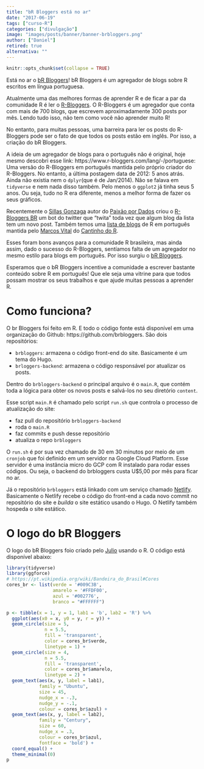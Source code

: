 ```yaml
---
title: "bR Bloggers está no ar"
date: "2017-06-19"
tags: ["curso-R"]
categories: ["divulgação"]
image: "images/posts/banner/banner-brbloggers.png"
author: ["Daniel"]
retired: true
alternativa: ""
---
```


```r
knitr::opts_chunk$set(collapse = TRUE)
```

Está no ar o [bR Bloggers](https://brbloggers.com.br)! bR Bloggers é um agregador
de blogs sobre R escritos em língua portuguesa.

Atualmente uma das melhores formas de aprender R e de ficar a par da comunidade R é
ler o [R-Bloggers](https://www.r-bloggers.com/). O R-Bloggers é um agregador que
conta com mais de 700 blogs, que escrevem aproximadamente 300 posts por mês. Lendo
tudo isso, não tem como você não aprender muito R!

No entanto, para muitas pessoas, uma barreira para ler os posts do R-Bloggers pode
ser o fato de que todos os posts estão em inglês. Por isso, a criação do bR Bloggers.

A ideia de um agregador de blogs para o português não é original, hoje mesmo descobri
esse link: https://www.r-bloggers.com/lang/-/portuguese: Uma versão do R-Bloggers
em português mantida pelo próprio criador do R-Bloggers. No entanto, a última postagem
data de 2012: 5 anos atrás. Ainda não existia nem o `dplyr`(que é de Jan/2014).
Não se falava em `tidyverse` e nem nada disso também. Pelo menos o `ggplot2` já tinha
seus 5 anos. Ou seja, tudo no R era diferente, menos a melhor forma de fazer os
seus gráficos.

Recentemente o [Sillas Gonzaga](https://github.com/sillasgonzaga) autor do [Paixão por Dados](https://sillasgonzaga.github.io/) criou o
[R-Bloggers BR](https://github.com/sillasgonzaga/rbloggers-BR) um bot do twitter
que "twita" toda vez que algum blog da lista tem um novo post. Também temos uma [lista de blogs](https://github.com/marcosvital/blogs-de-R-no-Brasil) de R em
português mantida pelo [Marcos Vital](https://github.com/marcosvital) do
[Cantinho do R](https://cantinhodor.wordpress.com/).

Esses foram bons avanços para a comunidade R brasileira, mas ainda assim, dado o sucesso
do R-Bloggers, sentíamos falta de um agregador no mesmo estilo para blogs em português.
Por isso surgiu o [bR Bloggers](https://brbloggers.com.br).

Esperamos que o bR Bloggers incentive a comunidade a escrever bastante conteúdo
sobre R em português! Que ele seja uma vitrine para que todos possam mostrar os
seus trabalhos e que ajude muitas pessoas a aprender R.

# Como funciona?

O br Bloggers foi feito em R. E todo o código fonte está disponível em uma organização
do Github: https://github.com/brbloggers. São dois repositórios:

* `brbloggers`: armazena o código front-end do site. Basicamente é um tema do Hugo.
* `brloggers-backend`: armazena o código responsável por atualizar os posts.

Dentro do `brbloggers-backend` o principal arquivo é o `main.R`, que contém toda a
lógica para obter os novos posts e salvá-los no seu diretório `content`.

Esse script `main.R` é chamado pelo script `run.sh` que controla o processo de atualização
do site:

* faz pull do repositório `brbloggers-backend`
* roda o `main.R`
* faz commits e push desse repositório
* atualiza o  repo `brbloggers`

O `run.sh` é por sua vez chamado de 30 em 30 minutos por meio de um `cronjob` que foi
definido em um servidor na Google Cloud Platform. Esse servidor é uma instância
micro do GCP com R instalado para rodar esses códigos. Ou seja, o backend do brbloggers
custa U$5,00 por mês para ficar no ar.

Já o repositório `brbloggers` está linkado com um serviço chamado [Netlify](https://www.netlify.com/).
Basicamente o Netlify recebe o código do front-end a cada novo commit no repositório do site e *builda*
o site estático usando o Hugo. O Netlify também hospeda o site estático.

# O logo do bR Bloggers

O logo do bR Bloggers foio criado pelo [Julio](http://curso-r.com/author/julio) usando
o R. O código está disponível abaixo:

```r
library(tidyverse)
library(ggforce)
# https://pt.wikipedia.org/wiki/Bandeira_do_Brasil#Cores
cores_br <- list(verde = '#009C3B',
                 amarelo = '#FFDF00',
                 azul = '#002776',
                 branco = "#FFFFFF")

p <- tibble(x = 1, y = 1, lab1 = 'b', lab2 = 'R') %>%
  ggplot(aes(x0 = x, y0 = y, r = y)) +
  geom_circle(size = 5,
              n = 5.5,
              fill = 'transparent',
              color = cores_br$verde,
              linetype = 1) +
  geom_circle(size = 4,
              n = 5.5,
              fill = 'transparent',
              color = cores_br$amarelo,
              linetype = 2) +
  geom_text(aes(x, y, label = lab1),
            family = "Ubuntu",
            size = 45,
            nudge_x = -.3,
            nudge_y = -.1,
            colour = cores_br$azul) +
  geom_text(aes(x, y, label = lab2),
            family = "Century",
            size = 60,
            nudge_x = .3,
            colour = cores_br$azul,
            fontface = 'bold') +
  coord_equal() +
  theme_minimal(0)
p
```

